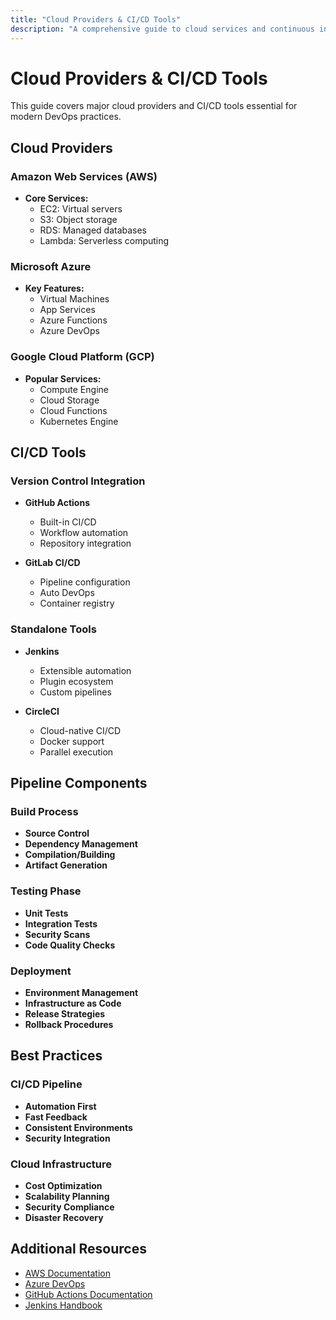 ```yaml
---
title: "Cloud Providers & CI/CD Tools"
description: "A comprehensive guide to cloud services and continuous integration/deployment tools."
---
```


# Cloud Providers & CI/CD Tools

This guide covers major cloud providers and CI/CD tools essential for modern DevOps practices.

## Cloud Providers

### Amazon Web Services (AWS)

- **Core Services:**
  - EC2: Virtual servers
  - S3: Object storage
  - RDS: Managed databases
  - Lambda: Serverless computing

### Microsoft Azure

- **Key Features:**
  - Virtual Machines
  - App Services
  - Azure Functions
  - Azure DevOps

### Google Cloud Platform (GCP)

- **Popular Services:**
  - Compute Engine
  - Cloud Storage
  - Cloud Functions
  - Kubernetes Engine

## CI/CD Tools

### Version Control Integration

- **GitHub Actions**
  - Built-in CI/CD
  - Workflow automation
  - Repository integration

- **GitLab CI/CD**
  - Pipeline configuration
  - Auto DevOps
  - Container registry

### Standalone Tools

- **Jenkins**
  - Extensible automation
  - Plugin ecosystem
  - Custom pipelines

- **CircleCI**
  - Cloud-native CI/CD
  - Docker support
  - Parallel execution

## Pipeline Components

### Build Process

- **Source Control**
- **Dependency Management**
- **Compilation/Building**
- **Artifact Generation**

### Testing Phase

- **Unit Tests**
- **Integration Tests**
- **Security Scans**
- **Code Quality Checks**

### Deployment

- **Environment Management**
- **Infrastructure as Code**
- **Release Strategies**
- **Rollback Procedures**

## Best Practices

### CI/CD Pipeline

- **Automation First**
- **Fast Feedback**
- **Consistent Environments**
- **Security Integration**

### Cloud Infrastructure

- **Cost Optimization**
- **Scalability Planning**
- **Security Compliance**
- **Disaster Recovery**

## Additional Resources

- [AWS Documentation](https://docs.aws.amazon.com/)
- [Azure DevOps](https://azure.microsoft.com/en-us/services/devops/)
- [GitHub Actions Documentation](https://docs.github.com/en/actions)
- [Jenkins Handbook](https://www.jenkins.io/doc/book/)